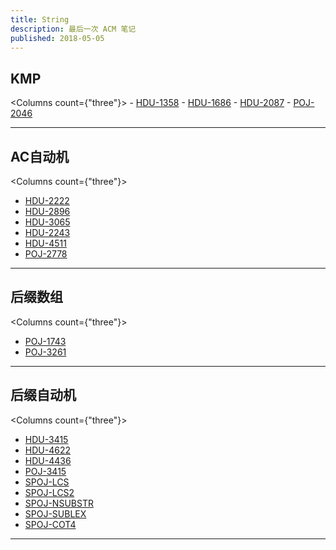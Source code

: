 ```yaml
---
title: String
description: 最后一次 ACM 笔记
published: 2018-05-05
---
```




## KMP

  <Columns count={"three"}>
    - [HDU-1358](http://acm.hdu.edu.cn/showproblem.php?pid=1358)
    - [HDU-1686](http://acm.hdu.edu.cn/showproblem.php?pid=1686)
    - [HDU-2087](http://acm.hdu.edu.cn/showproblem.php?pid=2087)
    - [POJ-2046](http://poj.org/problem?id=2046)
  </Columns>

---

## AC自动机

<Columns count={"three"}>
  - [HDU-2222](http://acm.hdu.edu.cn/showproblem.php?pid=2222)
  - [HDU-2896](http://acm.hdu.edu.cn/showproblem.php?pid=2896)
  - [HDU-3065](http://acm.hdu.edu.cn/showproblem.php?pid=3065)
  - [HDU-2243](http://acm.hdu.edu.cn/showproblem.php?pid=2243)
  - [HDU-4511](http://acm.hdu.edu.cn/showproblem.php?pid=4511)
  - [POJ-2778](http://poj.org/problem?id=2778)
</Columns>

---

## 后缀数组

<Columns count={"three"}>

  - [POJ-1743](http://poj.org/problem?id=1743)
  - [POJ-3261](http://poj.org/problem?id=3261)

</Columns>

---

## 后缀自动机

<Columns count={"three"}>
  - [HDU-3415](http://acm.hdu.edu.cn/showproblem.php?pid=3415)
  - [HDU-4622](http://acm.hdu.edu.cn/showproblem.php?pid=4622)
  - [HDU-4436](http://acm.hdu.edu.cn/showproblem.php?pid=4436)
  - [POJ-3415](http://poj.org/problem?id=2046)
  - [SPOJ-LCS](https://www.spoj.com/problems/LCS/en/)
  - [SPOJ-LCS2](https://www.spoj.com/problems/LCS2/en/)
  - [SPOJ-NSUBSTR](https://www.spoj.com/problems/NSUBSTR/en/)
  - [SPOJ-SUBLEX](https://www.spoj.com/problems/SUBLEX/en/)
  - [SPOJ-COT4](https://www.spoj.com/problems/COT4/en/)
</Columns>

---



